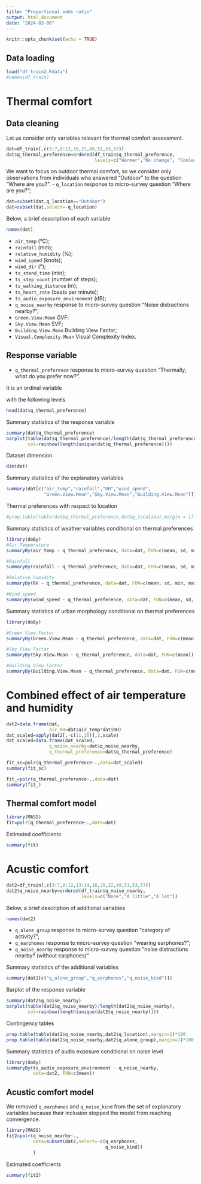 ```yaml
---
title: "Proportional odds ratio"
output: html_document
date: "2024-03-06"
---
```


```r
knitr::opts_chunk$set(echo = TRUE)
```

## Data loading

```r
load("df_train2.Rdata")
#names(df_train)
```

# Thermal comfort

## Data cleaning

Let us consider only variables relevant for thermal comfort assessment.

```r
dat=df_train[,c(3:7,8:12,16,21,49,51,53,57)]
dat$q_thermal_preference=ordered(df_train$q_thermal_preference,
                                 levels=c("Warmer","No change", "Cooler"))
```

We want to focus on outdoor thermal comfort, so we consider only observations from individuals who answered "Outdoor" to the question "Where are you?". 
- $\texttt{q_location}$ response to micro-survey question "Where are you?";


```r
dat=subset(dat,q_location=="Outdoor")
dat=subset(dat,select=-q_location)
```

Below, a brief description of each variable

```r
names(dat)
```

- $\texttt{air_temp}$ (°C);
- $\texttt{rainfall}$ (mm);
- $\texttt{relative_humidity}$ (%);
- $\texttt{wind_speed}$ (knots);
- $\texttt{wind_dir}$ (°);
- $\texttt{ts_stand_time}$ (min);
- $\texttt{ts_step_count}$ (number of steps);
- $\texttt{ts_walking_distance}$ (m);
- $\texttt{ts_heart_rate}$ (beats per minute);
- $\texttt{ts_audio_exposure_environment}$ (dB);
- $\texttt{q_noise_nearby}$ response to micro-survey question "Noise distractions nearby?";
- $\texttt{Green.View.Mean}$ GVF;
- $\texttt{Sky.View.Mean}$ SVF;
- $\texttt{Building.View.Mean}$ Building View Factor;
- $\texttt{Visual.Complexity.Mean}$ Visual Complexity Index.

## Response variable

- $\texttt{q_thermal_preference}$ response to micro-survey question "Thermally, what do you prefer now?".

It is an ordinal variable 

with the following levels

```r
head(dat$q_thermal_preference)
```

Summary statistics of the response variable

```r
summary(dat$q_thermal_preference)
barplot(table(dat$q_thermal_preference)/length(dat$q_thermal_preference),
        col=rainbow(length(unique(dat$q_thermal_preference))))
```

Dataset dimension

```r
dim(dat)
```


Summary statistics of the explanatory variables

```r
summary(dat[c("air_temp","rainfall","RH","wind_speed",
              "Green.View.Mean","Sky.View.Mean","Building.View.Mean")])
```

Thermal preferences with respect to location


```r
#prop.table(table(dat$q_thermal_preference,dat$q_location),margin = 1)*100
```

Summary statistics of weather variables conditional on thermal preferences

```r

library(doBy)
#Air Temperature
summaryBy(air_temp ~ q_thermal_preference, data=dat, FUN=c(mean, sd, min, max))

#Rainfall
summaryBy(rainfall ~ q_thermal_preference, data=dat, FUN=c(mean, sd, min, max))

#Relative humidity
summaryBy(RH ~ q_thermal_preference, data=dat, FUN=c(mean, sd, min, max))

#Wind speed
summaryBy(wind_speed ~ q_thermal_preference, data=dat, FUN=c(mean, sd, min, max))

```

Summary statistics of urban morphology conditional on thermal preferences

```r

library(doBy)

#Green View Factor
summaryBy(Green.View.Mean ~ q_thermal_preference, data=dat, FUN=c(mean))

#Sky View Factor
summaryBy(Sky.View.Mean ~ q_thermal_preference, data=dat, FUN=c(mean))

#Building View Factor
summaryBy(Building.View.Mean ~ q_thermal_preference, data=dat, FUN=c(mean))

```

# Combined effect of air temperature and humidity


```r
dat2=data.frame(dat,
                air_RH=dat$air_temp*dat$RH)
dat_scaled=apply(dat2[,-c(11,16)],2,scale)
dat_scaled=data.frame(dat_scaled,
                q_noise_nearby=dat$q_noise_nearby,
                q_thermal_preference=dat$q_thermal_preference)

fit_sc=polr(q_thermal_preference~.,data=dat_scaled)
summary(fit_sc)

fit_=polr(q_thermal_preference~.,data=dat)
summary(fit_)

```


## Thermal comfort model

```r
library(MASS)
fit=polr(q_thermal_preference~.,data=dat)
```

Estimated coefficients

```r
summary(fit)
```



# Acustic comfort

```r
dat2=df_train[,c(3:7,8:12,13:14,16,20,22,49,51,53,57)]
dat2$q_noise_nearby=ordered(df_train$q_noise_nearby,
                            levels=c("None","A little","A lot"))
```

Below, a brief description of additional variables

```r
names(dat2)
```

- $\texttt{q_alone_group}$ response to micro-survey question "category of activity?";
- $\texttt{q_earphones}$ response to micro-survey question "wearing earphones?";
- $\texttt{q_noise_nearby}$ response to micro-survey question "noise distractions nearby? (without earphones)"

Summary statistics of the additional variables

```r
summary(dat2[c("q_alone_group","q_earphones","q_noise_kind")])
```

Barplot of the response variable

```r
summary(dat2$q_noise_nearby)
barplot(table(dat2$q_noise_nearby)/length(dat2$q_noise_nearby),
        col=rainbow(length(unique(dat2$q_noise_nearby))))
```

Contingency tables

```r
prop.table(table(dat2$q_noise_nearby,dat2$q_location),margin=1)*100
prop.table(table(dat2$q_noise_nearby,dat2$q_alone_group),margin=1)*100

```

Summary statistics of audio exposure conditional on noise level

```r
library(doBy)
summaryBy(ts_audio_exposure_environment ~ q_noise_nearby, 
          data=dat2, FUN=c(mean))

```

## Acustic comfort model

We removed $\texttt{q_earphones}$ and $\texttt{q_noise_kind}$ from the set of explanatory variables because their inclusion stopped the model from reaching convergence.

```r
library(MASS)
fit2=polr(q_noise_nearby~.,
          data=subset(dat2,select=-c(q_earphones, 
                                     q_noise_kind))
          )
```

Estimated coefficients

```r
summary(fit2)
```

<!-- ```{r} -->
<!-- ind1=which(dat2$q_earphones=="Not applicable") -->
<!-- ind2=which(dat2$q_noise_kind=="Not applicable") -->
<!-- sum(ind1!=ind2) -->
<!-- ``` -->

<!-- Let us fit a model considering only individuals not answering "Not applicable" to the above  -->

<!-- ```{r} -->
<!-- dat3=dat2[-ind1,] -->
<!-- dat3$q_earphones=droplevels(dat3$q_earphones) -->
<!-- dat3$q_noise_kind=droplevels(dat3$q_noise_kind) -->
<!-- fit3=polr(q_noise_nearby~., -->
<!--           data=dat3 -->
<!--           ) -->
<!-- ``` -->

<!-- Estimated coefficients -->

<!-- ```{r} -->
<!-- summary(fit2) -->
<!-- ``` -->
